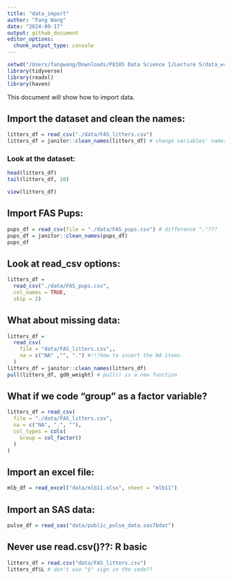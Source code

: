 ```yaml
---
title: "data_import"
author: "Fang Wang"
date: "2024-09-17"
output: github_document
editor_options: 
  chunk_output_type: console
---
```


```r
setwd("/Users/fangwang/Downloads/P8105 Data Science I/Lecture 5/data_wrangling_1")
library(tidyverse)
library(readxl)
library(haven)
```

This document will show how to import data.

## Import the dataset and clean the names:
```r
litters_df = read_csv("./data/FAS_litters.csv")
litters_df = janitor::clean_names(litters_df) # change variables' names
```

### Look at the dataset:
```r
head(litters_df)
tail(litters_df, 10)
```

```r
view(litters_df)
```

## Import FAS Pups:
```r
pups_df = read_csv(file = "./data/FAS_pups.csv") # difference "."???
pups_df = janitor::clean_names(pups_df)
pups_df
```

## Look at read_csv options:

```r
litters_df =
  read_csv("./data/FAS_pups.csv",
  col_names = TRUE,
  skip = 2)
```

## What about missing data:
```r
litters_df =
  read_csv(
    file = "data/FAS_litters.csv",,
    na = c("NA" ,"", ".") #!!!how to insert the NA items.
  )
litters_df = janitor::clean_names(litters_df)
pull(litters_df, gd0_weight) # pull() is a new function
```

## What if we code "group" as a factor variable?
```r
litters_df = read_csv(
  file = "./data/FAS_litters.csv",
  na = c("NA", ".", ""),
  col_types = cols(
    Group = col_factor()
  )
)
```


## Import an excel file:
```r
mlb_df = read_excel("data/mlb11.xlsx", sheet = "mlb11")
```

## Import an SAS data:

```r
pulse_df = read_sas("data/public_pulse_data.sas7bdat")
```


## Never use read.csv()??: R basic
```r
litters_df = read.csv("data/FAS_litters.csv")
litters_df$L # don't use "$" sign in the code??
```
